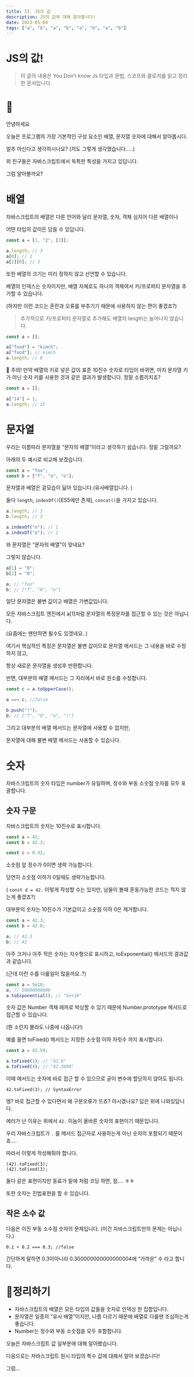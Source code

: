 ```yaml
---
title: II. JS의 값
description: JS의 값에 대해 알아봅시다!
date: 2023-05-04
tags: ["a", "b", "a", "b", "a", "b", "a", "b"]
---
```


# JS의 값!

> 이 글의 내용은 You Don’t know Js 타입과 문법, 스코프와 클로저를 읽고 정리한 문서입니다.

# 👋

안녕하세요

오늘은 프로그램의 가장 기본적인 구성 요소인 배열, 문자열 숫자에 대해서 알아봅시다.

얼추 아신다고 생각하시나요? (저도 그렇게 생각했습니다…..)

위 친구들은 자바스크립트에서 독특한 특성을 가지고 있답니다.

그럼 알아볼까요?

# 배열

자바스크립트의 배열은 다른 언어와 달리 문자열, 숫자, 객체 심지어 다른 배열이나

어떤 타입의 값이든 담을 수 있답니다.

```javascript
const a = [1, "2", [3]];

a.length; // 3
a[0]; // 1
a[2][0]; // 3
```

또한 배열의 크기는 미리 정하지 않고 선언할 수 있습니다.

배열의 인덱스는 숫자이지만, 배열 자체로도 하나의 객체여서 키/프로퍼티 문자열을 추가할 수 있습니다.

(하지만 이런 코드는 혼란과 오류를 부추기기 때문에 사용하지 않는 편이 좋겠죠?)

> 추가적으로 키/프로퍼티 문자열로 추가해도 배열의 length는 늘어나지 않습니다.

```javascript
const a = [];

a["food"] = "kimch";
a["food"]; // kimch
a.length; // 0
```

<aside>
🚨 주의!
만약 배열의 키로 넣은 값이 표준 10진수 숫자로 타입이 바뀌면,
마치 문자열 키가 아닌 숫자 키를 사용한 것과 같은 결과가 발생합니다.
정말 소름끼치죠?

</aside>

```javascript
const a = [];

a["14"] = 1;
a.length; // 15
```

# 문자열

우리는 이름따라 문자열을 “문자의 배열”이라고 생각하기 쉽습니다. 정말 그럴까요?

아래의 두 예시로 비교해 보겠습니다.

```javascript
const a = "foo";
const b = ["f", "o", "o"];
```

문자열과 배열은 겉모습이 닮아 있습니다.(유사배열입니다. )

둘다 `length`, `indexOf()`[ES5에만 존재], `concat()`을 가지고 있습니다.

```javascript
a.length; // 3
b.length; // 3

a.indexOf("o"); // 1
a.indexOf("o"); // 1
```

와 문자열은 “문자의 배열”이 맞네요?

그렇지 않습니다.

```javascript
a[1] = "0";
b[1] = "0";

a; // "foo"
b; // ["f", "0", "o"]
```

일단 문자열은 불변 값이고 배열은 가변값입니다.

모든 자바스크립트 엔진에서 a[1]처럼 문자열의 특정문자를 접근할 수 있는 것은 아닙니다.

(요즘에는 왠만하면 될수도 있겠네요..)

여기서 핵심적인 특징은 문자열은 불변 값이므로 문자열 메서드는 그 내용을 바로 수정하지 않고,

항상 새로운 문자열을 생성후 반환합니다.

반면, 대부분의 배열 메서드는 그 자리에서 바로 원소를 수정합니다.

```javascript
const c = a.toUpperCase();

a === c; //false

b.push("!");
b; // ["f", "0", "o", "!"]
```

그리고 대부분의 배열 메서드는 문자열에 사용할 수 없지만,

문자열에 대해 불변 배열 메서드는 사용할 수 있습니다.

# 숫자

자바스크립트의 숫자 타입은 number가 유일하며, 정수와 부동 소숫점 숫자를 모두 포괄합니다.

## 숫자 구문

자바스크립트의 숫자는 10진수로 표시합니다.

```javascript
const a = 42;
const b = 42.3;

const c = 0.42;
```

소숫점 앞 정수가 0이면 생략 가능합니다.

당연히 소숫점 이하가 0일때도 생략가능합니다.

( `const d = 42.` 이렇게 작성할 수는 있지만, 남들이 볼때 혼동가능한 코드는 적지 않는게 좋겠죠?)

대부분의 숫자는 10진수가 기본값이고 소숫점 이하 0은 제거합니다.

```javascript
const a = 42.3;
const b = 42.0;

a; // 42.3
b; // 42
```

아주 크거나 아주 작은 숫자는 지수형으로 표시하고, toExponential() 메서드의 결과값과 같습니다.

(근데 이런 수를 다룰일이 많을까요..?)

```jsx
const a = 5e10;
a; // 50000000000
a.toExponential(); // "5e+10"
```

숫자 값은 Number 객채 래퍼로 박싱할 수 있기 때문에 Number.prototype 메서드로 접근할 수 있습니다.

(뭔 소린지 몰라도 나중에 나옵니다!)

예를 들면 toFixed() 메서드는 지정한 소숫점 이하 자릿수 까지 표시합니다.

```jsx
const a = 42.59;

a.toFixed(1); // "42.6"
a.toFixed(4); // "42.5900"
```

이때 메서드는 숫자에 바로 접근 할 수 있으므로 굳이 변수에 할당하지 않아도 됩니다.

```tsx
42.toFixed(3); // SyntaxError
```

엥? 바로 접근할 수 있다면서 왜 구문오류가 뜨죠? 아시겠나요? 답은 위에 나와있답니다.

에러가 난 이유는 위에서 `42.` 이놈이 올바른 숫자의 표현이기 때문입니다.

우리 자바스크립트가 `.` 를 메서드 접근자로 사용하는게 아닌 숫자의 포함되기 때문이죠….

따라서 이렇게 작성해줘야 합니다.

```tsx
(42).toFixed(3);
(42).toFixed(3);
```

둘다 같은 표현이지만 동료가 밑에 처럼 코딩 하면, 참…. ㅎㅎ

또한 숫자는 진법표현을 할 수 있습니다.

## 작은 소수 값

다음은 이진 부동 소수점 숫자의 문제입니다. (이건 자바스크립트만의 문제는 아닙니다.)

```tsx
0.1 + 0.2 === 0.3; //false
```

간단하게 말하면 0.3이아니라 0.300000000000000004에 “가까운” 수 라고 합니다.

# 🧹정리하기

-   자바스크립트의 배열은 모든 타입의 값들을 숫자로 인덱싱 한 집합입니다.
-   문자열은 일종의 “유사 배열”이지만, 나름 다르기 때문에 배열로 다룰땐 조심하는게 좋습니다.
-   Number는 정수와 부동 소숫점을 모두 포함합니다.

오늘은 자바스크립트 값 일부분에 대해 알아봤습니다.

다음으로는 자바스크립트 원시 타입의 특수 값에 대해서 알아 보겠습니다!

그럼…
